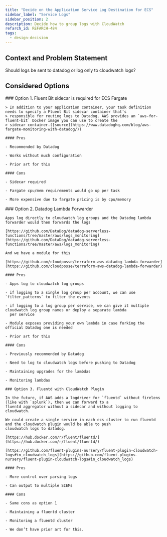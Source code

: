 ```yaml
---
title: "Decide on the Application Service Log Destination for ECS"
sidebar_label: "Service Logs"
sidebar_position: 2
description: Decide how to group logs with CloudWatch
refarch_id: REFARCH-484
tags:
  - design-decision
---
```



## Context and Problem Statement

Should logs be sent to datadog or log only to cloudwatch logs?

## Considered Options

<Tabs queryString="option">

  <TabItem label="Option 1" value="option-1">
    ### Option 1. Fluent Bit sidecar is required for ECS Fargate

    > In addition to your application container, your task definition needs to specify a Fluent Bit sidecar container that’s
    > responsible for routing logs to Datadog. AWS provides an `aws-for-fluent-bit` Docker image you can use to create the
    > sidecar container.([source](https://www.datadoghq.com/blog/aws-fargate-monitoring-with-datadog/))

    #### Pros

    - Recommended by Datadog

    - Works without much configuration

    - Prior art for this

    #### Cons

    - Sidecar required

    - Fargate cpu/mem requirements would go up per task

    - More expensive due to fargate pricing is by cpu/memory

  </TabItem>

  <TabItem label="Option 2" value="option-2">
    ### Option 2. Datadog Lambda Forwarder

    Apps log directly to cloudwatch log groups and the Datadog lambda forwarder would then forwards the logs

    [https://github.com/DataDog/datadog-serverless-functions/tree/master/aws/logs_monitoring](https://github.com/DataDog/datadog-serverless-functions/tree/master/aws/logs_monitoring)

    And we have a module for this

    [https://github.com/cloudposse/terraform-aws-datadog-lambda-forwarder](https://github.com/cloudposse/terraform-aws-datadog-lambda-forwarder)

    #### Pros

    - Apps log to cloudwatch log groups

    - if logging to a single log group per account, we can use `filter_patterns` to filter the events

    - if logging to a log group per service, we can give it multiple cloudwatch log group names or deploy a separate lambda
      per service

    - Module exposes providing your own lambda in case forking the official Datadog one is needed

    - Prior art for this

    #### Cons

    - Previously recommended by Datadog

    - Need to log to cloudwatch logs before pushing to Datadog

    - Maintaining upgrades for the lambdas

    - Monitoring lambdas

  </TabItem>

  <TabItem label="Option 3" value="option-3">

    ### Option 3. Fluentd with CloudWatch Plugin

    In the future, if AWS adds a logdriver for `fluentd` without firelens (like with `splunk`), then we can forward to a
    fluentd aggregator without a sidecar and without logging to cloudwatch.

    We could create a single service in each ecs cluster to run fluentd and the cloudwatch plugin would be able to push
    cloudwatch logs to datadog.

    [https://hub.docker.com/r/fluent/fluentd/](https://hub.docker.com/r/fluent/fluentd/)

    [https://github.com/fluent-plugins-nursery/fluent-plugin-cloudwatch-logs#in_cloudwatch_logs](https://github.com/fluent-plugins-nursery/fluent-plugin-cloudwatch-logs#in_cloudwatch_logs)

    #### Pros

    - More control over parsing logs

    - Can output to multiple SIEMs

    #### Cons

    - Same cons as option 1

    - Maintaining a fluentd cluster

    - Monitoring a fluentd cluster

    - We don’t have prior art for this.

  </TabItem>
</Tabs>
